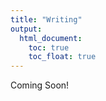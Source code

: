 ```yaml
---
title: "Writing"
output:
  html_document:
    toc: true
    toc_float: true
---
```

<link rel="stylesheet" href="styles.css" type="text/css">

Coming Soon!